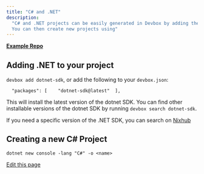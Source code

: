 ```yaml
---
title: "C# and .NET"
description:
  "C# and .NET projects can be easily generated in Devbox by adding the dotnet SDK to your project.
  You can then create new projects using"
---
```


[**Example Repo**](https://github.com/jetify-com/devbox/tree/main/examples/development/csharp)

## Adding .NET to your project[​](#adding-net-to-your-project "Direct link to Adding .NET to your project")

`devbox add dotnet-sdk`, or add the following to your `devbox.json`:

```
  "packages": [    "dotnet-sdk@latest"  ],
```

This will install the latest version of the dotnet SDK. You can find other installable versions of
the dotnet SDK by running `devbox search dotnet-sdk`.

If you need a specific version of the .NET SDK, you can search on
[Nixhub](https://www.nixhub.io/search?q=dotnet)

## Creating a new C# Project[​](#creating-a-new-c-project "Direct link to Creating a new C# Project")

`dotnet new console -lang "C#" -o <name>`

[Edit this page](https://github.com/jetify-com/devbox/tree/main/docs/app/docs/devbox-examples/languages/csharp.md)
